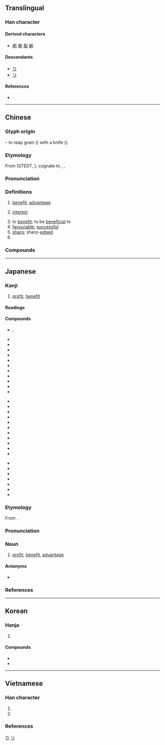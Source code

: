 {{character info}}
==Translingual==
{{stroke order|strokes=7}}

===Han character===
{{Han char|rn=18|rad=刀|as=05|sn=7|four=22900|canj=HDLN|ids=⿰禾刂}}

====Derived characters====
* [[痢]] [[悧]] [[梨]] [[蜊]]

====Descendants====
* [[り]]
* [[リ]]

====References====
* {{Han ref|kx=0138.190|dkj=01932|dj=0313.080|hdz=10329.020|uh=5229|ud=21033|bh=A751|bd=42833}}

[[Category:Han characters from which hiragana were derived|り]]
[[Category:Han characters from which katakana were derived|リ]]

----

==Chinese==
{{zh-forms}}

===Glyph origin===
{{Han etyl}}
{{Han compound|禾|t1=[[grain]]|刀|t2=[[knife]]|ls=ic}} – to reap grain ({{zh-l|*禾}}) with a knife ({{zh-l|*刀}}).

===Etymology===
From {{inh|zh|sit-pro|*ri:t||to reap, scrape, shave, cut, sever}}<!---Is this term an exopassive nominal derivative "what is reaped > harvest > profit" of inherited yet unattested OC *''rit''? & then reverbalized to fill out a lexical gap?---> (STEDT, {{zh-ref|Schuessler, 2007}}); cognate to {{cog|lus|rîit||to scrap with a hoe}}, {{cog|gvr|tr=wriqba|t=to scratch}}, {{cog|my|ရိတ်||to cut, reap, mow shave}}

===Pronunciation===
{{zh-pron
|m=lì
|m-s=
|c=lei6
|c-t=
|g=
|h=pfs=li
|j=
|mb=
|md=lé/lê
|md_note=lê - sense “sharp” only
|mn=lāi/lī
|mn_note=lāi - vernacular; lī - literary
|mn-t=li6
|w=3li
|x=
|mc=y
|oc=y
|ma=y
|ca=LL-Q9186-Justinrleung-利.wav
|cat=n,v,a
}}

===Definitions===
{{zh-hanzi}}

# [[benefit]]; [[advantage]]
# {{lb|zh|finance}} [[interest]]
# to [[benefit]]; to be [[beneficial]] to
# [[favourable]]; [[successful]]
# [[sharp]]; sharp-[[edge]]d
# {{surname|zh}}

===Compounds===
{{zh-der|利弊|利滾利|利令智昏|利潤|利用|利上滾利|利欲熏心|利益|利誘|利於|利己|利己主義|利鈍|利劍|利刃|利器|便利店:convenience store|利比亞:Libya|利便|利病|利害|利口|利率|利落|利尿|利權|利索|利息|利息率|利嘴|一本萬利|下利|不利|不利市|不利落|不為利誘|不爽利|不知利害|不計利害|乾淨爽利|互利|亞美利加|亨利|亨利七世|亨利五世|亨利八世|亨利方達|亨利福特|亨利魯斯|什一之利|仁言利博|以利亞|伊利亞德|伊利湖|伊利諾州|伯利恆|伽利略|低利|低利率|佛舍利|便利|便利商店|保加利亞|保險利益|修舊利廢|債利|克利夫蘭|兌換利益|兒童福利|兩利|公利|公賣利益|出師不利|分利|利上加利|利亮|利人|利人利己|利他|利他主義|利刀|利口捷給|利喙贍辭|利國福民|利多|利多出盡|利多於弊|利子|利字當頭|利害得失|利害關係|利尿劑|利己妨人|利巴|利市|利市三倍|利弊互見|利弊參半|利弊得失|利快|利息支出|利息收入|利息費用|利慾|利慾薰心|利析秋毫|利樂|利樂包|利源|利潤所得|利物|利物浦|利率政策|利瑪|利瑪竇|利益團體|利益均霑|利益輸送|利祿|利祿薰心|利稅|利空|利空出盡|利藪|利路|利辭|利錢|利鎖名牽|利雅德|利齒兒|剎帝利|功利|功利主義|功利派|功利論|功名利祿|功成利達|加利波里|勝利|勝利投手|勞工福利|勢利|勢利之交|勢利眼|勢利鬼|匈牙利|卡利撒|厄利垂亞|厚利|反專利|取利|右利|吉利|吉利話|名利|名利兼收|名利場|名利奴|名利客|名利雙收|名成利遂|名目利率|名韁利索|名韁利鎖|哈利發|哈利路亞|唯利是圖|唯利是從|唯利是求|唯利是視|單利|單利法|因利乘便|因勢利導|國民福利|圖利|地利|地利之便|地利人和|地盡其利|坐收漁利|堅甲利兵|大吉大利|大發利市|失利|奈及利亞|套利|奧亨利|奧地利|好利|好利忘義|威脅利誘|威逼利誘|嬴利|安和樂利|害人利己|家庭福利|富貴利達|實質利率|寵利|射利|將本求利|專利|專利地圖|專利權|專利法|小利|尖利|尸利|巧言利口|巴伐利亞|巴利|巴利語|巴雷利|布利斯班|平均利潤|年利|年利率|廢物利用|得利|急功近利|惟利是圖|惟利是營|惟利是逐|慶伯利|成敗利鈍|戰利品|投無不利|抗利尿素|抗戰勝利|拆款利率|招財利市|損人利己|損己利物|散利|文殊師利|既得利益|昧心取利|普利龍|普通利息|智利|智利硝石|暴利|月利|月利率|有利|有利可圖|有害無利|本利|本利比|本大利寬|本小利微|李廣利|榷利|樂利|機利|權利|權利法案|權利金|殉利|殖利|殷民阜利|殺一利百|比利時|毛利|毛利人|毫末之利|水利|水利專家|水利局|水利工程|水利樞紐|水利權|水利資源|求名奪利|求名求利|沒查沒利|沙利文|油加利|法利賽人|法德利|波提且利|流利|流年不利|浚利|浮利|浮名薄利|浮名虛利|淡於名利|淡泊名利|淨利|滾利|漁人之利|漁人得利|漁利|漁翁之利|漁翁得利|澳大利亞|濟人利物|無利可圖|無往不利|燒利市|營利|營利稅|營業利益|爭名奪利|爭名競利|爭名逐利|爭權奪利|爭權攘利|爽利|牌告利率|牟利|特利可得|犀利|獲利|獲利倍蓰|獲利率|玻利維亞|現金股利|瑪利亞|生利|發利市|白利尼|百世之利|盈利|盛衰利害|眉睫之利|短視近利|礱淬利器|社會福利|福利|福利國家|福利指標|福利社|福利社會|私利|秣馬利兵|稅利|競利|節節勝利|節節失利|籠利|紅利|純利|索利|索馬利亞|細利|經濟利潤|綦谿利跂|羊羔利|美利|義大利|義大利獎|義大利菜|老人福利|老年福利|耒耨之利|聖馬利諾|股利|股息股利|股票股利|能牙利爪|自利|自然利率|自私自利|與民爭利|興利|興利剔弊|興利除害|興利除弊|舍利|舍利塔|舍利子|舍利弗|船堅炮利|花利|葛利納|蒙古利亞|蒙哥馬利|蒙臺梭利|薄利|薄利多銷|蘇利南|蝸利蠅名|蝸名蠅利|蠅利蝸名|蠅名蝸利|蠅頭小利|蠅頭微利|複利|複利法|複利計算|西伯利亞|西利西亞|見利忘義|見利思義|規利|謀利|豐功厚利|貨利|貪名圖利|貪名逐利|貪榮慕利|賈利|賣國求利|贏利|赫丘利斯|趕勢利|趨利|趨利避害|輕利|辯口利舌|辯口利辭|農田水利|逆耳利行|逐利爭名|連本帶利|違利赴名|違害就利|邀名射利|邊際利益|重利|重利盤剝|銛利|銳利|鋒利|錐刀之利|阿利安人|阿利曼|除患興利|雅利安|零利|順利|頻頻失利|餘利|馬利|馬利亞|馬利諾會|高利|高利貸|鮑凱利尼|麻利|監利|氟利昂|無利|利川|保利|加利利|加利利海|利津|靈利|無本生利|薩利吉勒干南庫勒}}

{{zh-cat|Intermediate}}

----

==Japanese==

===Kanji===
{{ja-kanji|grade=4|rs=刀05}}

# [[profit]], [[benefit]]

====Readings====
{{ja-readings
|goon=り
|kanon=り
|kun=き-く, よ-い, するど-い, と-し
}}

====Compounds====
{{top3}}
* {{ja-r|砂%利|じゃ%り|[[gravel]]; [[child]]}}, {{ja-r|砂%利|ざ%り|[[gravel]]}}
* {{ja-r|利%益|り%えき}}
* {{ja-r|利%害|り%がい}}
* {{ja-r|利%権|り%けん}}
* {{ja-r|利%己|り%こ}}
* {{ja-r|利%口|り%こう}}
* {{ja-r|利%子|り%し|[[interest]]}}
* {{ja-r|利%鞘|り%ざや|[[profit margin]]}}
* {{ja-r|利%息|り%そく|[[interest]]}}
* {{ja-r|利%発|り%はつ}}
* {{ja-r|利%便|り%べん}}
* {{ja-r|利%便%性|り%べん%せい}}
{{mid3}}
* {{ja-r|利%用%者|り%よう%しゃ}}
* {{ja-r|利%用|り%よう}}
* {{ja-r|利%率|り%りつ|[[interest rate]]}}
* {{ja-r|営%利|えい%り}}
* {{ja-r|鋭%利|えい%り}}
* {{ja-r|元%利|がん%り}}
* {{ja-r|権%利|けん%り}}
* {{ja-r|功%利|こう%り}}
* {{ja-r|功%利%的|こう%り%てき}}
* {{ja-r|功%利%主%義|こう%り%しゅ%ぎ}}
* {{ja-r|高%利|こう%り}}
{{mid3}}
* {{ja-r|高%利%貸し|こう%り%がし}}
* {{ja-r|犀%利|さい%り}}
* {{ja-r|薄%利|はく%り}}
* {{ja-r|福%利|ふく%り}}
* {{ja-r|複%利|ふく%り}}
* {{ja-r|暴%利|ぼう%り}}
* {{ja-r|利%尻%島|^り%しり%-とう}}
{{bottom}}

===Etymology===
{{ja-kanjitab|り|yomi=o}}
From {{bor|sort=り|ja|ltc|-}} {{m|zh|利|tr=lij<sup>H</sup>||profit}}.

===Pronunciation===
{{ja-pron|yomi=o|り|acc=1|acc_ref=DJR,NHK}}

===Noun===
{{ja-noun|り}}

# [[profit]], [[benefit]], [[advantage]]

====Antonyms====
* {{ja-r|害|がい|gloss=[[damage]]}}

===References===
<references/>

----

==Korean==

===Hanja===
{{ko-hanja|[[이롭다|이로울]]|리||이}}

# {{hanja form of|리|[[benefit]]}}

====Compounds====
* {{ko-l|복리|[[welfare]]|福利}}
* {{ko-l|이율|[[interest rate]]|利率}}

----

==Vietnamese==

===Han character===
{{vi-readings|rs=刀05
|hanviet=lợi-tdcndg;tdcntd;gdhn
|phienthiet=
|nom=lời-tdcndg;tdcntd;gdhn;btcn, lợi-tdcndg;tdcntd;gdhn, rời-tdcndg;tdcntd, rơi-tdcndg, ráy-tdcndg, lì-gdhn
}}

# {{han tu form of|lợi|[[profit]]}}
# {{Nom form of|lời|[[profit]]; [[interest]]}}

===References===
<references/>